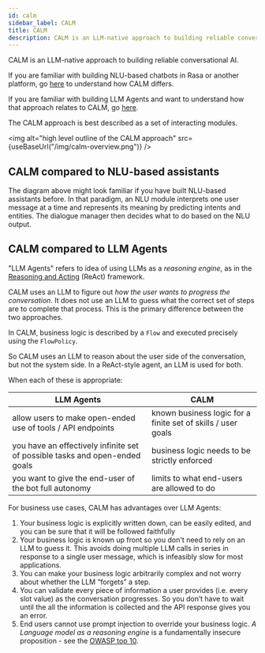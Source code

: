 ```yaml
---
id: calm
sidebar_label: CALM
title: CALM
description: CALM is an LLM-native approach to building reliable conversational AI.
---
```



CALM is an LLM-native approach to building reliable conversational AI.

If you are familiar with building NLU-based chatbots in Rasa or another platform, 
go [here](#calm-compared-to-nlu-based-assistants) to understand how CALM differs.


If you are familiar with building LLM Agents and want to understand how that
approach relates to CALM, go [here](#calm-compared-to-llm-agents).

The CALM approach is best described as a set of interacting modules. 

<img
  alt="high level outline of the CALM approach"
  src={useBaseUrl("/img/calm-overview.png")}
/>

## CALM compared to NLU-based assistants

The diagram above might look familiar if you have built NLU-based assistants before. 
In that paradigm, an NLU module interprets one user message at a time and represents its meaning by predicting
intents and entities. 
The dialogue manager then decides what to do based on the NLU output. 


## CALM compared to LLM Agents

"LLM Agents" refers to idea of using LLMs as a _reasoning engine_,
as in the [Reasoning and Acting](https://arxiv.org/abs/2210.03629) (ReAct) framework.

CALM uses an LLM to figure out *how the user wants to progress the conversation*.
It does not use an LLM to guess what the correct set of steps are to complete that process.
This is the primary difference between the two approaches. 

In CALM, business logic is described by a `Flow` and executed precisely using the `FlowPolicy`.

So CALM uses an LLM to reason about the user side of the conversation, but not the system side. 
In a ReAct-style agent, an LLM is used for both.

When each of these is appropriate:

| LLM Agents                                                                  | CALM                                                          | 
| --------------------------------------------------------------------------- | ------------------------------------------------------------- | 
| allow users to make open-ended use of tools / API endpoints                 | known business logic for a finite set of skills / user goals  | 
| you have an effectively infinite set of possible tasks and open-ended goals | business logic needs to be strictly enforced                  | 
| you want to give the end-user of the bot full autonomy                      | limits to what end-users are allowed to do                    | 

For business use cases, CALM has advantages over LLM Agents:


1. Your business logic is explicitly written down, can be easily edited, and you can be sure that it will be followed faithfully
2. Your business logic is known up front so you don't need to rely on an LLM to guess it. This avoids doing multiple LLM calls in series in response to a single user message, which is infeasibly slow for most applications.
3. You can make your business logic arbitrarily complex and not worry about whether the LLM “forgets” a step.
4. You can validate every piece of information a user provides (i.e. every slot value) as the conversation progresses. So you don’t have to wait until the all the information is collected and the API response gives you an error.
5. End users cannot use prompt injection to override your business logic. *A Language model as a reasoning engine* is a fundamentally insecure proposition - see the [OWASP top 10](https://owasp.org/www-project-top-10-for-large-language-model-applications/assets/PDF/OWASP-Top-10-for-LLMs-2023-slides-v1_0.pdf).